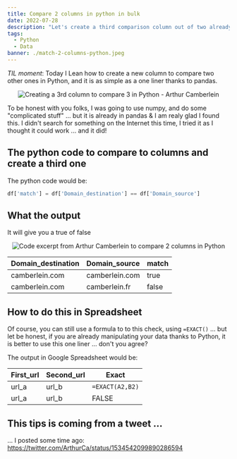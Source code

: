 ```yaml
---
title: Compare 2 columns in python in bulk
date: 2022-07-28
description: "Let's create a third comparison column out of two already existing one in Python and see the outcome."
tags:
  - Python
  - Data
banner: ./match-2-columns-python.jpeg
---
```


*TIL moment*: Today I Lean how to create a new column to compare two other ones in Python, and it is as simple as a one liner thanks to pandas.

<p align="center">
  <img src="./match-2-columns-python.jpeg" alt="Creating a 3rd column to compare 3 in Python - Arthur Camberlein" title="2 columns are they identical? Let's compare them with Python" />
</p>

To be honest with you folks, I was going to use numpy, and do some "complicated stuff" ... but it is already in pandas & I am realy glad I found this. I didn't search for something on the Internet this time, I tried it as I thought it could work ... and it did!

## The python code to compare to columns and create a third one

The python code would be:

```python
df['match'] = df['Domain_destination'] == df['Domain_source']
```

## What the output

It will give you a true of false

<p align="center">
  <img src="./df-match-2-columns.jpeg" alt="Code excerpt from Arthur Camberlein to compare 2 columns in Python" title="Using python to compare 2 columns in bulk" />
</p>

| Domain_destination | Domain_source | match |
| -- | -- | -- |
| camberlein.com | camberlein.com | true |
| camberlein.com | camberlein.fr | false |

## How to do this in Spreadsheet

Of course, you can still use a formula to to this check, using `=EXACT()` ... but let be honest, if you are already manipulating your data thanks to Python, it is better to use this one liner ... don't you agree?

The output in Google Spreadsheet would be:

| First_url | Second_url | Exact |
| -- | -- | -- |
| url_a | url_b | `=EXACT(A2,B2)` |
| url_a | url_b | FALSE |

## This tips is coming from a tweet ...

... I posted some time ago: https://twitter.com/ArthurCa/status/1534542099890286594